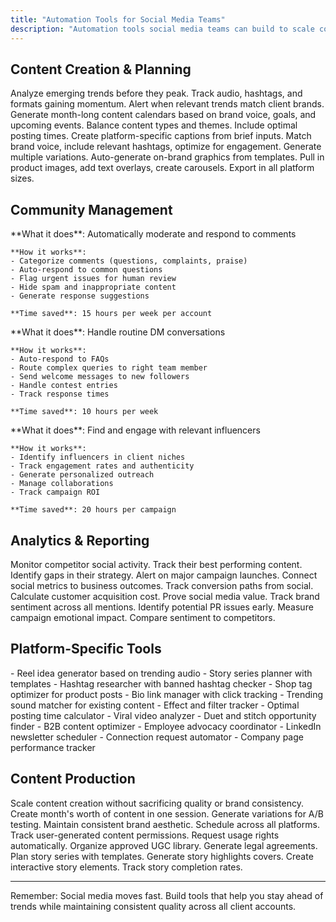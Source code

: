 ```yaml
---
title: "Automation Tools for Social Media Teams"
description: "Automation tools social media teams can build to scale content creation and community management"
---
```


## Content Creation & Planning

<CardGroup cols={2}>
  <Card title="Trend Predictor" icon="chart-line">
    Analyze emerging trends before they peak. Track audio, hashtags, and formats gaining momentum. Alert when relevant trends match client brands.
  </Card>

  <Card title="Content Calendar AI" icon="calendar">
    Generate month-long content calendars based on brand voice, goals, and upcoming events. Balance content types and themes. Include optimal posting times.
  </Card>

  <Card title="Caption Generator" icon="pen">
    Create platform-specific captions from brief inputs. Match brand voice, include relevant hashtags, optimize for engagement. Generate multiple variations.
  </Card>

  <Card title="Visual Template Engine" icon="image">
    Auto-generate on-brand graphics from templates. Pull in product images, add text overlays, create carousels. Export in all platform sizes.
  </Card>
</CardGroup>

## Community Management

<AccordionGroup>
  <Accordion title="Comment Moderation AI">
    **What it does**: Automatically moderate and respond to comments

    **How it works**:
    - Categorize comments (questions, complaints, praise)
    - Auto-respond to common questions
    - Flag urgent issues for human review
    - Hide spam and inappropriate content
    - Generate response suggestions

    **Time saved**: 15 hours per week per account
  </Accordion>

  <Accordion title="DM Automation System">
    **What it does**: Handle routine DM conversations

    **How it works**:
    - Auto-respond to FAQs
    - Route complex queries to right team member
    - Send welcome messages to new followers
    - Handle contest entries
    - Track response times

    **Time saved**: 10 hours per week
  </Accordion>

  <Accordion title="Influencer Outreach Tool">
    **What it does**: Find and engage with relevant influencers

    **How it works**:
    - Identify influencers in client niches
    - Track engagement rates and authenticity
    - Generate personalized outreach
    - Manage collaborations
    - Track campaign ROI

    **Time saved**: 20 hours per campaign
  </Accordion>
</AccordionGroup>

## Analytics & Reporting

<Tabs>
  <Tab title="Competitor Tracker">
    Monitor competitor social activity. Track their best performing content. Identify gaps in their strategy. Alert on major campaign launches.
  </Tab>

  <Tab title="ROI Dashboard">
    Connect social metrics to business outcomes. Track conversion paths from social. Calculate customer acquisition cost. Prove social media value.
  </Tab>

  <Tab title="Sentiment Analyzer">
    Track brand sentiment across all mentions. Identify potential PR issues early. Measure campaign emotional impact. Compare sentiment to competitors.
  </Tab>
</Tabs>

## Platform-Specific Tools

<Steps>
  <Step title="Instagram Tools">
    - Reel idea generator based on trending audio
    - Story series planner with templates
    - Hashtag researcher with banned hashtag checker
    - Shop tag optimizer for product posts
    - Bio link manager with click tracking
  </Step>

  <Step title="TikTok Tools">
    - Trending sound matcher for existing content
    - Effect and filter tracker
    - Optimal posting time calculator
    - Viral video analyzer
    - Duet and stitch opportunity finder
  </Step>

  <Step title="LinkedIn Tools">
    - B2B content optimizer
    - Employee advocacy coordinator
    - LinkedIn newsletter scheduler
    - Connection request automator
    - Company page performance tracker
  </Step>
</Steps>

## Content Production

<Info>
Scale content creation without sacrificing quality or brand consistency.
</Info>

<Card title="Batch Content Creator">
  Create month's worth of content in one session. Generate variations for A/B testing. Maintain consistent brand aesthetic. Schedule across all platforms.
</Card>

<Card title="UGC Rights Manager">
  Track user-generated content permissions. Request usage rights automatically. Organize approved UGC library. Generate legal agreements.
</Card>

<Card title="Story Storyboarder">
  Plan story series with templates. Generate story highlights covers. Create interactive story elements. Track story completion rates.
</Card>

---

Remember: Social media moves fast. Build tools that help you stay ahead of trends while maintaining consistent quality across all client accounts.